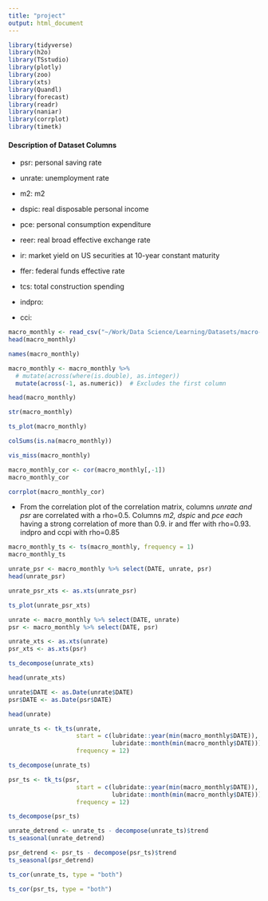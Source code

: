 ```yaml
---
title: "project"
output: html_document
---
```


```r
library(tidyverse)
library(h2o)
library(TSstudio)
library(plotly)
library(zoo)
library(xts)
library(Quandl)
library(forecast)
library(readr)
library(naniar)
library(corrplot)
library(timetk)
```

#### Description of Dataset Columns

-   psr: personal saving rate

-   unrate: unemployment rate

-   m2: m2

-   dspic: real disposable personal income

-   pce: personal consumption expenditure

-   reer: real broad effective exchange rate

-   ir: market yield on US securities at 10-year constant maturity

-   ffer: federal funds effective rate

-   tcs: total construction spending

-   indpro:

-   cci:

```r
macro_monthly <- read_csv("~/Work/Data Science/Learning/Datasets/macro-monthly/macro_monthly.csv")
head(macro_monthly)
```

```r
names(macro_monthly)
```

```r
macro_monthly <- macro_monthly %>%
  # mutate(across(where(is.double), as.integer))
  mutate(across(-1, as.numeric))  # Excludes the first column

head(macro_monthly)
```

```r
str(macro_monthly)
```

```r
ts_plot(macro_monthly)
```

```r
colSums(is.na(macro_monthly))
```

```r
vis_miss(macro_monthly)
```

```r
macro_monthly_cor <- cor(macro_monthly[,-1])
macro_monthly_cor
```

```r
corrplot(macro_monthly_cor)
```

-   From the correlation plot of the correlation matrix, columns *unrate and psr* are correlated with a rho=0.5. Columns *m2, dspic* and *pce each* having a strong correlation of more than 0.9. ir and ffer with rho=0.93. indpro and ccpi with rho=0.85

```r
macro_monthly_ts <- ts(macro_monthly, frequency = 1)
macro_monthly_ts
```

```r
unrate_psr <- macro_monthly %>% select(DATE, unrate, psr)
head(unrate_psr)
```

```r
unrate_psr_xts <- as.xts(unrate_psr)

ts_plot(unrate_psr_xts)
```

```r
unrate <- macro_monthly %>% select(DATE, unrate)
psr <- macro_monthly %>% select(DATE, psr)

unrate_xts <- as.xts(unrate)
psr_xts <- as.xts(psr)

ts_decompose(unrate_xts)
```

```r
head(unrate_xts)
```

```r
unrate$DATE <- as.Date(unrate$DATE)
psr$DATE <- as.Date(psr$DATE)

head(unrate)
```

```r
unrate_ts <- tk_ts(unrate, 
                   start = c(lubridate::year(min(macro_monthly$DATE)), 
                             lubridate::month(min(macro_monthly$DATE))), 
                   frequency = 12)

ts_decompose(unrate_ts)
```

```r
psr_ts <- tk_ts(psr, 
                   start = c(lubridate::year(min(macro_monthly$DATE)), 
                             lubridate::month(min(macro_monthly$DATE))), 
                   frequency = 12)

ts_decompose(psr_ts)
```

```r
unrate_detrend <- unrate_ts - decompose(unrate_ts)$trend
ts_seasonal(unrate_detrend)
```

```r
psr_detrend <- psr_ts - decompose(psr_ts)$trend
ts_seasonal(psr_detrend)
```

```r
ts_cor(unrate_ts, type = "both")
```

```r
ts_cor(psr_ts, type = "both")
```

